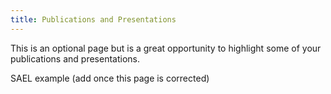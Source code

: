 ```yaml
---
title: Publications and Presentations
---
```


This is an optional page but is a great opportunity to highlight some of your publications and presentations.

SAEL example (add once this page is corrected)

